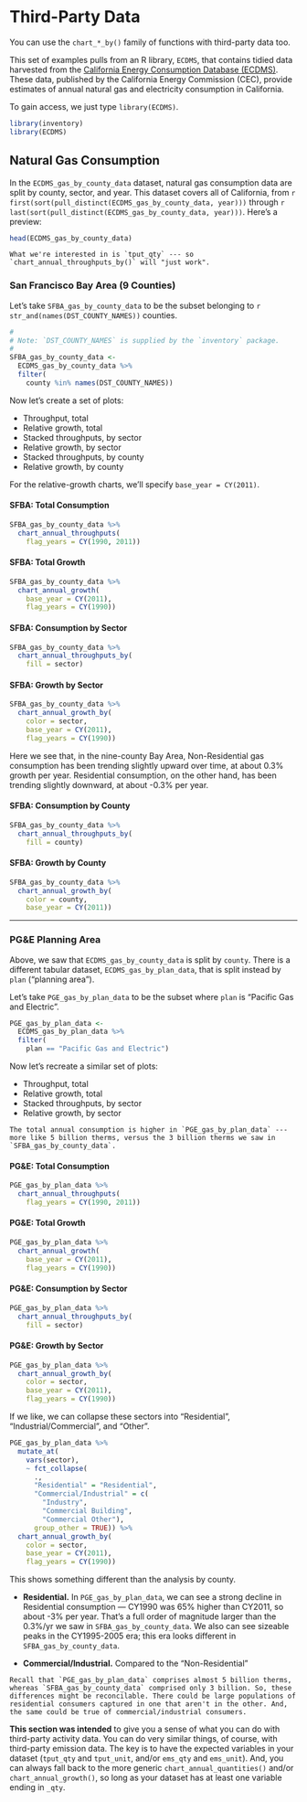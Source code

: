 # Third-Party Data

You can use the `chart_*_by()` family of functions with third-party data too.

This set of examples pulls from an R library, `ECDMS`, that contains tidied data harvested from the [California Energy Consumption Database (ECDMS)](http://www.ecdms.energy.ca.gov). These data, published by the California Energy Commission (CEC), provide estimates of annual natural gas and electricity consumption in California.

To gain access, we just type `library(ECDMS)`.

```r
library(inventory)
library(ECDMS)
```

## Natural Gas Consumption

In the `ECDMS_gas_by_county_data` dataset, natural gas consumption data are split by county, sector, and year. This dataset covers all of California, from `r first(sort(pull_distinct(ECDMS_gas_by_county_data, year)))` through `r last(sort(pull_distinct(ECDMS_gas_by_county_data, year)))`. Here's a preview:

```r
head(ECDMS_gas_by_county_data)
```

```block
What we're interested in is `tput_qty` --- so `chart_annual_throughputs_by()` will "just work".
```

### San Francisco Bay Area (9 Counties)

Let's take `SFBA_gas_by_county_data` to be the subset belonging to `r str_and(names(DST_COUNTY_NAMES))` counties.

```r
#
# Note: `DST_COUNTY_NAMES` is supplied by the `inventory` package.
#
SFBA_gas_by_county_data <-
  ECDMS_gas_by_county_data %>%
  filter(
    county %in% names(DST_COUNTY_NAMES)) 
```

Now let's create a set of plots:

- Throughput, total
- Relative growth, total
- Stacked throughputs, by sector
- Relative growth, by sector
- Stacked throughputs, by county
- Relative growth, by county

For the relative-growth charts, we'll specify `base_year = CY(2011)`.

#### SFBA: Total Consumption {-}

```r
SFBA_gas_by_county_data %>%
  chart_annual_throughputs(
    flag_years = CY(1990, 2011))
```

#### SFBA: Total Growth {-}

```r
SFBA_gas_by_county_data %>%
  chart_annual_growth(
    base_year = CY(2011),
    flag_years = CY(1990))
```

#### SFBA: Consumption by Sector {-}

```r
SFBA_gas_by_county_data %>%
  chart_annual_throughputs_by(
    fill = sector)
```

#### SFBA: Growth by Sector {-}

```r
SFBA_gas_by_county_data %>%
  chart_annual_growth_by(
    color = sector,
    base_year = CY(2011),
    flag_years = CY(1990))
```

Here we see that, in the nine-county Bay Area, Non-Residential gas consumption has been trending slightly upward over time, at about 0.3% growth per year. Residential consumption, on the other hand, has been trending slightly downward, at about -0.3% per year.

#### SFBA: Consumption by County {-}

```r
SFBA_gas_by_county_data %>%
  chart_annual_throughputs_by(
    fill = county)
```

#### SFBA: Growth by County {-}

```r
SFBA_gas_by_county_data %>%
  chart_annual_growth_by(
    color = county,
    base_year = CY(2011))
```

***

### PG&E Planning Area

Above, we saw that `ECDMS_gas_by_county_data` is split by `county`. There is a different tabular dataset, `ECDMS_gas_by_plan_data`, that is split instead by `plan` ("planning area").

Let's take `PGE_gas_by_plan_data` to be the subset where `plan` is "Pacific Gas and Electric".

```r
PGE_gas_by_plan_data <-
  ECDMS_gas_by_plan_data %>%
  filter(
    plan == "Pacific Gas and Electric") 
```

Now let's recreate a similar set of plots:

- Throughput, total
- Relative growth, total
- Stacked throughputs, by sector
- Relative growth, by sector

```block
The total annual consumption is higher in `PGE_gas_by_plan_data` --- more like 5 billion therms, versus the 3 billion therms we saw in `SFBA_gas_by_county_data`.
```

#### PG&E: Total Consumption {-}

```r
PGE_gas_by_plan_data %>%
  chart_annual_throughputs(
    flag_years = CY(1990, 2011))
```

#### PG&E: Total Growth {-}

```r
PGE_gas_by_plan_data %>%
  chart_annual_growth(
    base_year = CY(2011),
    flag_years = CY(1990))
```

#### PG&E: Consumption by Sector {-}

```r
PGE_gas_by_plan_data %>%
  chart_annual_throughputs_by(
    fill = sector)
```

#### PG&E: Growth by Sector {-}

```r
PGE_gas_by_plan_data %>%
  chart_annual_growth_by(
    color = sector,
    base_year = CY(2011),
    flag_years = CY(1990))
```

If we like, we can collapse these sectors into "Residential", "Industrial/Commercial", and "Other".

```r
PGE_gas_by_plan_data %>%
  mutate_at(
    vars(sector),
    ~ fct_collapse(
      .,
      "Residential" = "Residential",
      "Commercial/Industrial" = c(
        "Industry", 
        "Commercial Building",
        "Commercial Other"),
      group_other = TRUE)) %>%
  chart_annual_growth_by(
    color = sector,
    base_year = CY(2011),
    flag_years = CY(1990))
```

This shows something different than the analysis by county. 

- **Residential.** In `PGE_gas_by_plan_data`, we can see a strong decline in Residential consumption --- CY1990 was 65% higher than CY2011, so about -3% per year. That's a full order of magnitude larger than the 0.3%/yr we saw in `SFBA_gas_by_county_data`. We also can see sizeable peaks in the CY1995-2005 era; this era looks different in `SFBA_gas_by_county_data`. 

- **Commercial/Industrial.** Compared to the "Non-Residential" 

```block
Recall that `PGE_gas_by_plan_data` comprises almost 5 billion therms, whereas `SFBA_gas_by_county_data` comprised only 3 billion. So, these differences might be reconcilable. There could be large populations of residential consumers captured in one that aren't in the other. And, the same could be true of commercial/industrial consumers.
```

**This section was intended** to give you a sense of what you can do with third-party activity data. You can do very similar things, of course, with third-party emission data. The key is to have the expected variables in your dataset (`tput_qty` and `tput_unit`, and/or `ems_qty` and `ems_unit`). And, you can always fall back to the more generic `chart_annual_quantities()` and/or `chart_annual_growth()`, so long as your dataset has at least one variable ending in `_qty`. 
